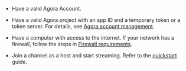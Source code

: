 - Have a valid <Link to="{{Global.AGORA_CONSOLE_URL}}">Agora Account</Link>.

- Have a valid Agora project with an app ID and a temporary token or a token
server. For details, see [Agora account management](manage-agora-account).

- Have a computer with access to the internet. If your network has a firewall, follow the steps in [Firewall requirements](../reference/firewall).

- Join a <Vg k="VSDK" /> channel as a host and start streaming. Refer to the [<Vg k="ASDK" /> quickstart](/voice-calling/get-started/get-started-sdk) guide.